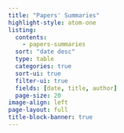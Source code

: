 ```yaml
---
title: "Papers' Summaries"
highlight-style: atom-one
listing:
  contents:
    - papers-summaries
  sort: "date desc"
  type: table
  categories: true
  sort-ui: true
  filter-ui: true
  fields: [date, title, author]
  page-size: 20
image-align: left
page-layout: full
title-block-banner: true
---
```


